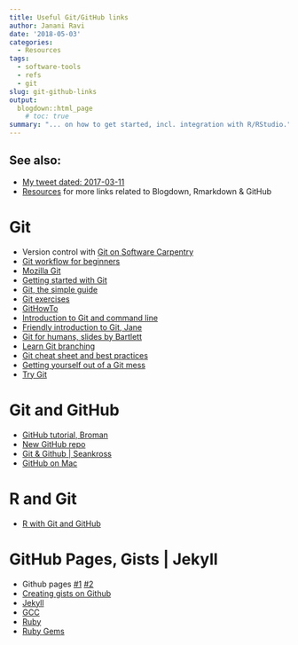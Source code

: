 ```yaml
---
title: Useful Git/GitHub links
author: Janani Ravi
date: '2018-05-03'
categories:
  - Resources
tags:
  - software-tools
  - refs
  - git
slug: git-github-links
output:
  blogdown::html_page
    # toc: true
summary: "... on how to get started, incl. integration with R/RStudio."
---
```


## See also:
* [My tweet dated: 2017-03-11](https://twitter.com/janani137/status/926516970920562688)
* [Resources](/interests/resources/) for more links related to Blogdown, Rmarkdown & GitHub

# Git
* Version control with [Git on Software Carpentry](http://swcarpentry.github.io/git-novice/)
* [Git workflow for beginners](https://sklise.com/2012/10/07/git-workflow-beginner/)
* [Mozilla Git](https://mozilla.github.io/open-leadership-training-series/articles/get-your-project-online/)
* [Getting started with Git](http://guides.beanstalkapp.com/version-control/getting-started-with-git.html)
* [Git, the simple guide](http://rogerdudler.github.io/git-guide/)
* [Git exercises](https://github.com/cbattista/learn-github/wiki/Learn-Github-Exercises)
* [GitHowTo](https://githowto.com/)
* [Introduction to Git and command line](https://sklise.com/2012/09/22/introduction-to-git/)
* [Friendly introduction to Git, Jane](https://kirstiejane.github.io/friendly-github-intro/)
* [Git for humans, slides by Bartlett](https://speakerdeck.com/alicebartlett/git-for-humans)
* [Learn Git branching](http://learngitbranching.js.org)
* [Git cheat sheet and best practices](https://medium.freecodecamp.com/git-cheat-sheet-and-best-practices-c6ce5321f52)
* [Getting yourself out of a Git mess](http://ohshitgit.com)
* [Try Git](https://try.github.io)

# Git and GitHub
* [GitHub tutorial, Broman](https://github.com/kbroman/github_tutorial)
* [New GitHub repo](https://github.com/new)
* [Git & Github | Seankross](http://seankross.com/the-unix-workbench/git-and-github.html)
* [GitHub on Mac](https://mac.github.com/help.html)

# R and Git
* [R with Git and GitHub](http://happygitwithr.com/big-picture.html)

# GitHub Pages, Gists | Jekyll
* Github pages [#1](https://guides.github.com/features/pages/) [#2](https://pages.github.com/)
* [Creating gists on Github](https://help.github.com/categories/gists/)
* [Jekyll](https://jekyllrb.com/docs/installation/)
* [GCC](https://gcc.gnu.org/install/)
* [Ruby](https://www.ruby-lang.org/en/downloads/)
* [Ruby Gems](https://rubygems.org/pages/download)

